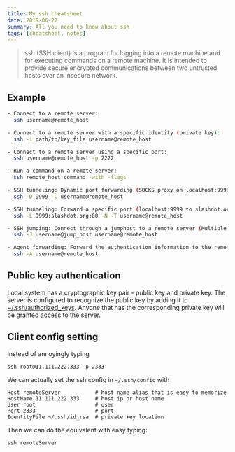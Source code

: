 ```yaml
---
title: My ssh cheatsheet
date: 2019-06-22
summary: All you need to know about ssh
tags: [cheatsheet, notes]
---
```


> ssh (SSH client) is a program for logging into a remote machine and for executing commands on a remote machine. It is intended to provide secure encrypted communications between two untrusted hosts over an insecure network.

## Example

```bash
- Connect to a remote server:
  ssh username@remote_host

- Connect to a remote server with a specific identity (private key):
  ssh -i path/to/key_file username@remote_host

- Connect to a remote server using a specific port:
  ssh username@remote_host -p 2222

- Run a command on a remote server:
  ssh remote_host command -with -flags

- SSH tunneling: Dynamic port forwarding (SOCKS proxy on localhost:9999):
  ssh -D 9999 -C username@remote_host

- SSH tunneling: Forward a specific port (localhost:9999 to slashdot.org:80) along with disabling pseudo-[t]ty allocation and executio[n] of remote commands:
  ssh -L 9999:slashdot.org:80 -N -T username@remote_host

- SSH jumping: Connect through a jumphost to a remote server (Multiple jump hops may be specified separated by comma characters):
  ssh -J username@jump_host username@remote_host

- Agent forwarding: Forward the authentication information to the remote machine (see `man ssh_config` for available options):
  ssh -A username@remote_host
```

## Public key authentication

Local system has a cryptographic key pair - public key and private key. The server is configured to recognize the public key by adding it to [~/.ssh/authorized_keys](https://www.ssh.com/ssh/authorized_keys/). Anyone that has the corresponding private key will be granted access to the server.

## Client config setting

Instead of annoyingly typing

```ssh
ssh root@11.111.222.333 -p 2333
```

We can actually set the ssh config in `~/.ssh/config` with

```ssh
Host remoteServer           # host name alias that is easy to memorize
HostName 11.111.222.333     # host ip or host name
User root                   # user
Port 2333                   # port
IdentityFile ~/.ssh/id_rsa  # private key location
```

Then we can do the equivalent with easy typing:

```ssh
ssh remoteServer
```
